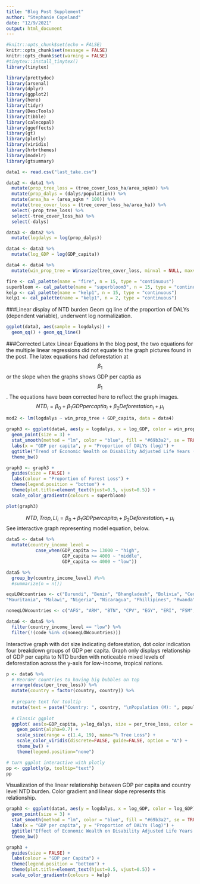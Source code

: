 ```yaml
---
title: "Blog Post Supplement"
author: "Stephanie Copeland"
date: "12/9/2021"
output: html_document
---
```


```r
#knitr::opts_chunk$set(echo = FALSE)
knitr::opts_chunk$set(message = FALSE)
knitr::opts_chunk$set(warning = FALSE)
#tinytex::install_tinytex()
library(tinytex)

```

```r
library(prettydoc)
library(arsenal)
library(dplyr)
library(ggplot2)
library(here)
library(tidyr)
library(DescTools)
library(tibble)
library(calecopal)
library(ggeffects)
library(gt)
library(plotly)
library(viridis)
library(hrbrthemes)
library(modelr)
library(gtsummary)
```
```r
data1 <- read.csv("last_take.csv")

data2 <- data1 %>% 
  mutate(prop_tree_loss = (tree_cover_loss_ha/area_sqkm)) %>% 
  mutate(prop_dalys = (dalys/population)) %>% 
  mutate(area_ha = (area_sqkm * 100)) %>% 
  mutate(tree_cover_loss = (tree_cover_loss_ha/area_ha)) %>% 
  select(-prop_tree_loss) %>% 
  select(-tree_cover_loss_ha) %>% 
  select(-dalys)

data3 <- data2 %>% 
  mutate(logdalys = log(prop_dalys))

data4 <- data3 %>% 
  mutate(log_GDP = log(GDP_capita))

data4 <- data4 %>% 
  mutate(win_prop_tree = Winsorize(tree_cover_loss, minval = NULL, maxval = NULL, probs = c(0.00, 0.95), na.rm = TRUE, type = 9))

fire <- cal_palette(name = "fire", n = 15, type = "continuous")
superbloom <- cal_palette(name = "superbloom3", n = 15, type = "continuous")
kelp <- cal_palette(name = "kelp1", n = 15, type = "continuous")
kelp1 <- cal_palette(name = "kelp1", n = 2, type = "continuous")
```

###Linear display of NTD burden
Geom qq line of the proportion of DALYs (dependent variable), underwent log normalization. 
```r
ggplot(data3, aes(sample = logdalys)) +
  geom_qq() + geom_qq_line()
```

###Corrected Latex Linear Equations
In the blog post, the two equations for the multiple linear regressions did not equate to the graph pictures found in the post. The latex equations had deforestation at $$\beta_1$$ or the slope when the graphs shows GDP per captia as $$\beta_1$$. The equations have been corrected here to reflect the graph images. 
$$ NTD_i = \beta_0 + \beta_1GDPpercaptia_i + \beta_2Deforestation_i + \mu_i $$
```r
mod2 <- lm(logdalys ~ win_prop_tree + GDP_capita, data = data4)

graph3 <- ggplot(data4, aes(y = logdalys, x = log_GDP, color = win_prop_tree)) +
  geom_point(size = 3) +
  stat_smooth(method = "lm", color = "blue", fill = "#69b3a2", se = TRUE) +
  labs(x = "GDP per capita", y = "Proportion of DALYs (log)") +
  ggtitle("Trend of Economic Wealth on Disability Adjusted Life Years (DALYs) by country") +
  theme_bw()

graph3 <- graph3 +
  guides(size = FALSE) +
  labs(colour = "Proportion of Forest Loss") +
  theme(legend.position = "bottom") +
  theme(plot.title=element_text(hjust=0.5, vjust=0.5)) +
  scale_color_gradientn(colours = superbloom)

plot(graph3)
```

$$ NTD,Trop,LI_i = \beta_0 + \beta_1GDPpercapita_i + \beta_2Deforestation_i + \mu_i $$
See interactive graph representing model equation, below. 
```r
data5 <- data4 %>% 
  mutate(country_income_level = 
           case_when(GDP_capita >= 13000 ~ "high", 
                     GDP_capita >= 4000 ~ "middle", 
                     GDP_capita <= 4000 ~ "low"))

data5 %>% 
  group_by(country_income_level) #%>% 
  #summarize(n = n())
```
```r
equLOWcountries <- c("Burundi", "Benin", "Bhangladesh", "Bolivia", "Central African Republic", "Cote d'Ivoire", "Cameroon", "Democratic Republic of Congo", "Congo", "Comoros", "Ethiopia", "Ghana", "Guinea", "Gambia", "Honduras", "Haiti", "Indonesia", "Kenya", "Cambodia", "Laos", "Liberia", "Madagascar", "Mali", "Myanmar", "Mozambique",
"Mauritania", "Malawi", "Nigeria", "Nicaragua", "Phillipines", "Rwanda", "Senegal", "Sierra Leone", "El Salvador", "Eswatini", "Togo", "Tanzania", "Uganda", "Vietnam", "Zambia", "Zimbabwe")

noneqLOWcountries <- c("AFG", "ARM", "BTN", "CPV", "EGY", "ERI", "FSM", "GNB", "IND", "KGZ", "LSO", "MAR", "MDA", "MNG", "NER", "NPL", "PAK", "PNG", "SDN", "SLB", "SSD", "STP", "SYR", "TCD", "TJK", "TLS", "TUN", "UKR", "UZB", "VUT") 

data6 <- data5 %>% 
  filter(country_income_level == "low") %>% 
  filter(!(code %in% c(noneqLOWcountries)))
```


Interactive graph with dot size indicating deforestation, dot color indication four breakdown groups of GDP per capita. Graph only displays relationship of GDP per capita to NTD burden with noticeable mixed levels of deforestation across the y-axis for low-income, tropical nations. 

```r
p <- data6 %>%
  # Reorder countries to having big bubbles on top
  arrange(desc(per_tree_loss)) %>%
  mutate(country = factor(country, country)) %>%
  
  # prepare text for tooltip
  mutate(text = paste("Country: ", country, "\nPopulation (M): ", population, "\n% DALYs of Population: ", per_dalys, "\nGdp per capita: ", GDP_capita, "\n % Tree Loss of Country: ", per_tree_loss, sep="")) %>%
  
  # Classic ggplot
  ggplot( aes(x=GDP_capita, y=log_dalys, size = per_tree_loss, color = GDP_capita, text=text)) +
    geom_point(alpha=0.7) +
    scale_size(range = c(1.4, 19), name="% Tree Loss") +
    scale_color_viridis(discrete=FALSE, guide=FALSE, option = "A") +
    theme_bw() +
    theme(legend.position="none")

# turn ggplot interactive with plotly
pp <- ggplotly(p, tooltip="text")
pp
```


Visualization of the linear relationship between GDP per capita and country level NTD burden. Color gradient and linear slope represents this relationship. 
```r
graph3 <- ggplot(data4, aes(y = logdalys, x = log_GDP, color = log_GDP)) +
  geom_point(size = 3) +
  stat_smooth(method = "lm", color = "blue", fill = "#69b3a2", se = TRUE) +
  labs(x = "GDP per capita", y = "Proportion of DALYs (log)") +
  ggtitle("Effect of Economic Wealth on Disability Adjusted Life Years (DALYs) by country") +
  theme_bw()

graph3 +
  guides(size = FALSE) +
  labs(colour = "GDP per Capita") +
  theme(legend.position = "bottom") +
  theme(plot.title=element_text(hjust=0.5, vjust=0.5)) +
  scale_color_gradientn(colours = kelp)
```



